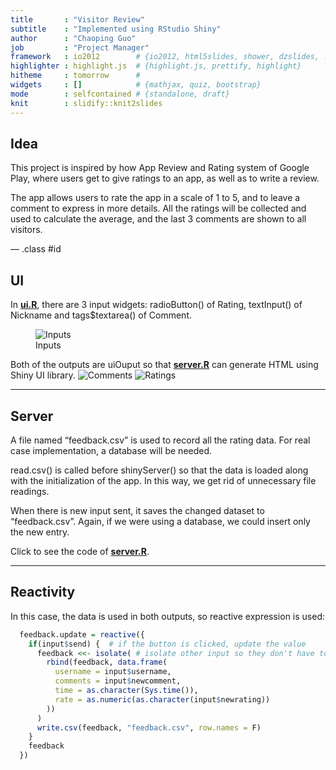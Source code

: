 ```yaml
---
title       : "Visitor Review"
subtitle    : "Implemented using RStudio Shiny"
author      : "Chaoping Guo"
job         : "Project Manager"
framework   : io2012        # {io2012, html5slides, shower, dzslides, ...}
highlighter : highlight.js  # {highlight.js, prettify, highlight}
hitheme     : tomorrow      # 
widgets     : []            # {mathjax, quiz, bootstrap}
mode        : selfcontained # {standalone, draft}
knit        : slidify::knit2slides
---
```


## Idea

This project is inspired by how App Review and Rating system of Google Play, where users get to give ratings to an app, as well as to write a review.

The app allows users to rate the app in a scale of 1 to 5, and to leave a comment to express in more details. All the ratings will be collected and used to calculate the average, and the last 3 comments are shown to all visitors.



--- .class #id 

## UI

In **[ui.R]()**, there are 3 input widgets: radioButton() of Rating, textInput() of Nickname and tags$textarea() of Comment.

![Inputs](assets/img/new_input.png)

Both of the outputs are uiOuput so that **[server.R]()** can generate HTML using Shiny UI library.
![Comments](assets/img/comments.png) ![Ratings](assets/img/ratings.png)

---

## Server
A file named "feedback.csv" is used to record all the rating data. For real case implementation, a database will be needed.

read.csv() is called before shinyServer() so that the data is loaded along with the initialization of the app. In this way, we get rid of unnecessary file readings.

When there is new input sent, it saves the changed dataset to "feedback.csv". Again, if we were using a database, we could insert only the new entry.

Click to see the code of **[server.R]()**.

---

## Reactivity

In this case, the data is used in both outputs, so reactive expression is used:

```r
  feedback.update = reactive({
    if(input$send) {  # if the button is clicked, update the value
      feedback <<- isolate( # isolate other input so they don't have to trigger the invalidation.
        rbind(feedback, data.frame(
          username = input$username, 
          comments = input$newcomment, 
          time = as.character(Sys.time()), 
          rate = as.numeric(as.character(input$newrating))
        ))
      )
      write.csv(feedback, "feedback.csv", row.names = F)
    }
    feedback
  })
```



